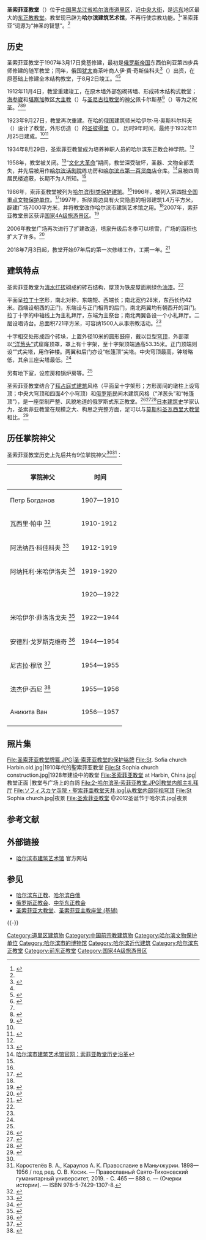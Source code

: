 {{文物保护单位
| 级别 = 全国
| 图片 = CNHL-451-001.jpg
| 名称 = 圣索菲亚教堂
| 编号 = 4—227
| 分类 = 近现代重要史迹及代表性建筑
| 时代 = 近代
| 所在 = [[黑龙江省|黑龙江省]][[哈尔滨市|哈尔滨市]]
| 登录 = 1996年
| 坐标 = {{Coord|45.76820|126.62127|type:landmark|format=dms|display=it}}
| Cat = 黑龙江全国重点文物保护单位
}}

'''圣索菲亚教堂'''（{{lang-rus|Софийский собор}}）位于[[中国|中国]][[黑龙江省|黑龙江省]][[哈尔滨市|哈尔滨市]][[道里区|道里区]]，近[[中央大街|中央大街]]，是[[远东|远东]]地区最大的[[东正教|东正教]][[教堂|教堂]]。教堂现已辟为'''哈尔滨建筑艺术馆'''，不再行使宗教功能。<ref name=ency>{{cite encyclopedia |year=2009|title =哈尔滨东正教堂|encyclopedia=[[中国大百科全书|中国大百科全书]]|publisher=中国大百科全书出版社|location=北京|edition=第二版|ISBN=978-7-5000-7958-3}}</ref>“圣索菲亚”词源为“神圣的智慧”。<ref name=wisdom/>

==历史==
圣索菲亚教堂于1907年3月17日奠基修建，最初是[[俄罗斯帝国|俄罗斯帝国]]东西伯利亚第四步兵师修建的随军教堂；同年，俄国[[犹太|犹太]]裔茶叶商人伊·费·奇斯佳科夫<ref>{{Cite web |url = http://zarubezhje.narod.ru/tya/ch_035.htm |script-title = ru:Чистяков, Илья Федорович |language = ru |deadurl = no |archiveurl = https://web.archive.org/web/20160304203806/http://zarubezhje.narod.ru/tya/ch_035.htm |archivedate = 2016-03-04 |accessdate = 2015-04-28 }}</ref>（{{lang|ru|И. Ф. Чистяков}}）出资，在原基础上修建全木结构教堂，于8月2日竣工。<ref name=ency/><ref name=DSJ>{{Citation |author=徐苏宁 编|chapter=哈尔滨城市建筑大事记|title=中国近代建筑总览·哈尔滨篇|pages=120-140|publisher=中国建筑工业出版社|place=北京|publication-date=1992|ISBN=7112014824}}</ref>

1912年11月4日，教堂重建竣工，在原木墙外部包砌砖墙、形成砖木结构式教堂；[[海参崴|海参崴]]和[[堪察加|堪察加]]教区[[大主教|大主教]]{{Link-ru|叶夫谢维·尼科利斯基|Евсевий (Никольский)}}（{{lang|ru|Евсевий Никольский}}）与[[圣尼古拉教堂_(哈尔滨)|圣尼古拉教堂]]的[[神父|神父]]佩卡尔斯基<ref>{{Cite web|url=http://zarubezhje.narod.ru/mp/p_128.htm|script-title=ru:Протоиерей Леонтий Пекарский|language=俄语|deadurl=no|archiveurl=https://web.archive.org/web/20160304202034/http://zarubezhje.narod.ru/mp/p_128.htm|archivedate=2016-03-04|accessdate=2015-04-28}}</ref>（{{lang|ru|Пекарский}}）等为之祝圣。<ref name=DSJ/><ref name=CHS>{{cite journal zh|author=常怀生|year=1998|title=圣·索菲亚教堂：哈尔滨建筑艺术馆|journal=建筑学报|issue=3|pages=37-39}}</ref><ref name=ZJZ>{{Citation |chapter=宗教·东正教·东正教堂·圣索菲亚教堂|title=哈尔滨市志|publisher=黑龙江人民出版社|place=哈尔滨|publication-date=1999|ISBN=9787207043474}}</ref>

1923年9月27日，教堂再次重建。在哈的俄国建筑师米哈伊尔·马·奥斯科尔科夫（{{lang|ru|Михаил Матвеевич Осколков}}）设计了教堂，外形仿造{{Link-ru|瓦西里·科夏科夫|Косяков, Василий Антонович}}（{{lang|ru|Василий Косяков}}）的[[圣彼得堡|圣彼得堡]]{{Link-ru|主显教堂|Богоявленская церковь (Санкт-Петербург)}}（{{lang|ru|Богоявленская церковь}}）。
历时9年时间，最终于1932年11月25日建成。<ref name="DSJ" /><ref>{{Cite web|url = http://www.archjournal.ru/rus/04%2049%202007/vklad.htm|title = 俄罗斯建筑师对哈尔滨建筑的贡献|language = ru|deadurl = no|archiveurl = https://web.archive.org/web/20160304194700/http://www.archjournal.ru/rus/04%2049%202007/vklad.htm|archivedate = 2016-03-04|accessdate = 2015-04-28}}</ref>

1934年8月29日，圣索菲亚教堂成为培养神职人员的哈尔滨东正教会神学院。<ref name="ZJZ" />

1958年，教堂被关闭。<ref>{{cite journal zh |author=王志军、姜玉洪|year=2010|title=论20世纪早期东正教对哈尔滨城市文化品格的影响|journal=西伯利亚研究|issue=1|pages=36-41}}</ref>“[[文化大革命|文化大革命]]”期间，教堂深受破坏，圣器、文物全部丢失，并先后被用作[[哈尔滨话剧院|哈尔滨话剧院]]练功房和[[哈尔滨市第一百货商店|哈尔滨市第一百货商店]]仓库。<ref name=LSYG>[http://www.sofia.com.cn/Article_Show.asp?ArticleID=17 哈尔滨市建筑艺术馆官网：索菲亚教堂历史沿革]{{dead link|date=2017年12月 |bot=InternetArchiveBot |fix-attempted=yes }}</ref>且被四周居民楼遮蔽，长期不为人所知。<ref name=ency/>

1986年，索菲亚教堂被列为[[哈尔滨市保护建筑列表|哈尔滨市I类保护建筑]]。<ref name=LSYG/>1996年，被列入第四批[[全国重点文物保护单位|全国重点文物保护单位]]。<ref>{{Cite web |url=http://www.ncha.gov.cn/col/col1647/index.html |title=国家文物局：国务院关于公布第四批全国重点文物保护单位的通知 |accessdate=2019-12-19 |archive-date=2014-10-08 |archive-url=https://web.archive.org/web/20141008064915/http://www.sach.gov.cn/col/col1647/index.html |dead-url=yes }}</ref>1997年，拆除周边具有火灾隐患的相邻建筑1.4万平方米，辟建广场7000平方米，并将教堂改作哈尔滨市建筑艺术馆之用。<ref name=ency/>2007年，索菲亚教堂景区获评[[国家4A级旅游景区|国家4A级旅游景区]]。<ref>{{Cite web |url=http://www.cnta.gov.cn/html/2008-7/2008-7-2-10-28-07283.html |title=国家旅游局：关于批准发布北京平谷青龙山旅游区等87家景区为国家4A级旅游景区公告的决定 |accessdate=2015-04-28 |archive-date=2013-02-01 |archive-url=https://web.archive.org/web/20130201084846/http://www.cnta.gov.cn/html/2008-7/2008-7-2-10-28-07283.html |dead-url=yes }}</ref>

2006年教堂广场再次进行了扩建改造，喷泉升级后冬季可以喷雪，广场的面积也扩大了许多。<ref>{{Cite web|url=http://news.xinhuanet.com/photo/2006-12/11/content_5467873.htm|title=哈尔滨建筑艺术广场扩建改造完工 洋溢欧陆风情|accessdate=2016-08-23|work=news.xinhuanet.com|deadurl=no|archiveurl=https://web.archive.org/web/20160914215235/http://news.xinhuanet.com/photo/2006-12/11/content_5467873.htm|archivedate=2016-09-14}}</ref>

2018年7月3日起，教堂开始97年后的第一次修缮工作，工期一年。<ref>{{Cite web|url=http://www.sohu.com/a/237526171_349336|title=索菲亚教堂被今起“保护性修缮”｜为啥旅游旺季开修？还能拍出美美哒照片吗?|accessdate=2018-08-30|date=2018-06-24|work=www.sohu.com|archive-date=2018-08-31|archive-url=https://web.archive.org/web/20180831035407/http://www.sohu.com/a/237526171_349336|dead-url=no}}</ref>

==建筑特点==
圣索菲亚教堂为[[清水红砖|清水红砖]]砌成的砖石结构，屋顶为铁皮屋面刷绿色[[油漆|油漆]]。<ref name=CHS/>

平面呈[[拉丁十字|拉丁十字]]形，南北对称，东端短、西端长；南北宽约28米，东西长约42米。西端设朝西的正门，东端设与正门相背的后门，南北两翼均有朝西开的耳门。拉丁十字的中轴线上为主礼拜厅，东端为主祭台；南北两翼各设一个小礼拜厅。二层设唱诗台。总面积721平方米，可容纳1500人从事宗教活动。<ref name=CHS/>

十字相交处形成四个砖垛，上置外径10米的圆形鼓座，戴以巨型[[穹顶|穹顶]]，外部罩以[[洋葱形圆顶|“洋葱头”]]式窟窿顶罩，罩上有十字架，至十字架顶端通高53.35米。正门顶端则设“{{Link-en|帐篷顶|Tented roof}}”式尖塔，用作钟楼。两翼和后门亦设“帐篷顶”尖塔。中央穹顶最高，钟塔略低，其余三座尖塔最低。<ref name=CHS/>

另有地下室，设库房和锅炉房等。<ref name=CHS/>

圣索菲亚教堂结合了[[拜占庭式建筑|拜占庭式建筑]]风格（平面呈十字架形；方形房间的墩柱上设穹顶；中央大穹顶和四面4个小穹顶）和[[俄罗斯|俄罗斯]]民间木建筑风格（“洋葱头”和“帐篷顶”），是一座型制严整、风貌地道的俄罗斯式东正教堂。<ref>{{cite book |author=陈志华 |year=2010 |title=外国建筑史|url=https://archive.org/details/waiguojianzhushi0002chen |edition=第4版|publisher=中国建筑工业出版社|location=北京|ISBN=978-7-112-11293-7}}</ref>{{rp|97-99、239}}<ref>{{cite book |author =［英］大卫·沃特金 |others = 傅景川 等 译 |year=2004 |title=西方建筑史|publisher=吉林人民出版社|location=长春|ISBN=7-206-04386-0}}</ref>{{rp|80-82}}<ref>{{Citation |author=侯幼斌、刘松茯|chapter=哈尔滨近代建筑概说|title=中国近代建筑总览·哈尔滨篇 |pages=1、12 |publisher=中国建筑工业出版社|place=北京|publication-date=1992 |ISBN=7112014824}}</ref>[[日本|日本]][[建筑史|建筑史]]学家{{Link-ja|西泽泰彦|西澤泰彦}}认为，圣索菲亚教堂在规模之大、构思之完整方面，足可以与[[莫斯科|莫斯科]][[圣瓦西里大教堂|圣瓦西里大教堂]]相比。<ref>{{Citation |author=西泽泰彦 |others = 张复合 译 |chapter=哈尔滨近代建筑的特色|title=中国近代建筑总览·哈尔滨篇|pages=13-18|publisher=中国建筑工业出版社|place=北京|publication-date=1992|ISBN=7112014824}}</ref>

==历任掌院神父==
圣索菲亚教堂历史上先后共有9位掌院神父<ref name="ZJZ" /><ref>Коростелёв В. А., Караулов А. К. Православие в Маньчжурии. 1898—1956 / под ред. О. В. Косик. — Православный Свято-Тихоновский гуманитарный университет, 2019. - C. 465 — 888 с. — (Очерки истории). — ISBN 978-5-7429-1307-8.</ref>：
{| class="wikitable" style="text-align: center;"
! 掌院神父 !! 时间
|-
| Петр Богданов || 1907—1910
|-
| 瓦西里·帕申 {{lang|ru|Василий Пашин}}<ref>{{Cite web |url = http://uspenyekoptevka.blogspot.com/2014/07/blog-post.html |script-title = ru:Василий Пашин |language = ru |deadurl = yes |archiveurl = https://web.archive.org/web/20160305042939/http://uspenyekoptevka.blogspot.com/2014/07/blog-post.html |archivedate = 2016-03-05 |accessdate = 2015-04-28 }}</ref> || 1910-1912
|-
| 阿法纳西·科佳科夫 {{lang|ru|Афанасий Котяков}}<ref>{{Cite web |url = http://zarubezhje.narod.ru/kl/k_160.htm |script-title = ru:Протоиерей Афанасий Котяков |language = ru |deadurl = no |archiveurl = https://web.archive.org/web/20160304193751/http://zarubezhje.narod.ru/kl/k_160.htm |archivedate = 2016-03-04 |accessdate = 2015-04-28 }}</ref> || 1912-1919
|-
| 阿纳托利·米哈伊洛夫 {{lang|ru|Анатолий Михайлов}}<ref>{{Cite web |url = http://zarubezhje.narod.ru/mp/M_774.htm |script-title = ru:Протоиерей Анатолий Михайлов |language = ru |deadurl = no |archiveurl = https://web.archive.org/web/20160305010500/http://zarubezhje.narod.ru/mp/M_774.htm |archivedate = 2016-03-05 |accessdate = 2015-04-28 }}</ref> || 1919-1920
|-
| {{lang|ru|Иоанн Сторожев}} || 1920—1922
|-
| 米哈伊尔·菲洛洛戈夫 {{lang|ru|Михаил Филологов}}<ref>{{Cite web |url = http://zarubezhje.narod.ru/tya/f_069.htm |script-title = ru:Протоиерей Михаил Филологов |language = ru |deadurl = no |archiveurl = https://web.archive.org/web/20160305011550/http://zarubezhje.narod.ru/tya/f_069.htm |archivedate = 2016-03-05 |accessdate = 2015-04-28 }}</ref> || 1922—1944
|-
| 安德烈·戈罗斯克维奇 {{lang|ru|Андрей Голоскевич}}<ref>{{Cite web |url = http://zarubezhje.narod.ru/gi/g_111.htm |script-title = ru:Протоиерей Андрей Голоскевич |language = ru |deadurl = no |archiveurl = https://web.archive.org/web/20051222225027/http://zarubezhje.narod.ru/gi/g_111.htm |archivedate = 2005-12-22 |accessdate = 2015-04-28 }}</ref> || 1944—1954
|-
| 尼古拉·穆欣 {{lang|ru|Николай Мухин}}<ref name=wisdom>{{Cite web |url = http://www.abirus.ru/content/564/623/626/11670/11674/11732.html |title = 中国哈尔滨圣索菲亚教堂 |language = ru |deadurl = no |archiveurl = https://web.archive.org/web/20160305122717/http://www.abirus.ru/content/564/623/626/11670/11674/11732.html |archivedate = 2016-03-05 |accessdate = 2015-04-28 }}</ref> || 1954—1955
|-
| 法杰伊·西尼 {{lang|ru|Фаддей Синий}}<ref>{{Cite web |url = http://zarubezhje.narod.ru/rs/s_226.htm |script-title = ru:Протоиерей Фаддей Синий |language = ru |deadurl = no |archiveurl = https://web.archive.org/web/20160305010355/http://zarubezhje.narod.ru/rs/s_226.htm |archivedate = 2016-03-05 |accessdate = 2015-04-28 }}</ref> || 1955—1956
|-
| Аникита Ван || 1956—1957
|-
|}

== 照片集 ==
<gallery>
File:圣索菲亚教堂牌匾.JPG|圣·索菲亚教堂的保护铭牌
File:St. Sofia church Harbin.old.jpg|1910年代的聖索菲亚教堂
File:St Sophia church construction.jpg|1928年建设中的教堂
File:圣索菲亚教堂 at Harbin, China.jpg|教堂正面
|教堂与广场上的白鸽
File:2-哈尔滨圣·索菲亚教堂.JPG|教堂内部主礼拜厅
File:ソフィスカヤ寺院・聖索菲亜教堂天井.jpg|从教堂内部仰视穹顶
File:St Sophia church.jpg|夜景
File:圣索菲亚教堂 @2012圣诞节于哈尔滨.jpg|夜景
</gallery>

== 参考文献 ==
{{Reflist|2}}

== 外部链接 ==
{{Commonscat|Cathedral of Holy Wisdom, Harbin}}
* [https://web.archive.org/web/20141209073338/http://www.sofia.com.cn/ 哈尔滨市建筑艺术馆] 官方网站

== 参见 ==
{{Portal box|中国建筑|基督教}}
* [[哈尔滨东正教|哈尔滨东正教]]、[[哈尔滨白俄|哈尔滨白俄]]
* [[俄罗斯正教会|俄罗斯正教会]]、[[中华东正教会|中华东正教会]]
* [[圣索菲亚大教堂|圣索菲亚大教堂]]、[[圣索菲亚主教座堂_(基辅)|圣索菲亚主教座堂 (基辅)]]

{{-}}
{{哈尔滨教堂}}
{{黑龙江全国重点文物保护单位}}
[[Category:道里区建筑物|Category:道里区建筑物]]
[[Category:中国前宗教建筑物|Category:中国前宗教建筑物]]
[[Category:哈尔滨文物保护单位|Category:哈尔滨文物保护单位]]
[[Category:哈尔滨市的博物馆|Category:哈尔滨市的博物馆]]
[[Category:哈尔滨近代建筑|Category:哈尔滨近代建筑]]
[[Category:哈尔滨东正教堂|Category:哈尔滨东正教堂]]
[[Category:前东正教堂|Category:前东正教堂]]
[[Category:国家4A级旅游景区|Category:国家4A级旅游景区]]